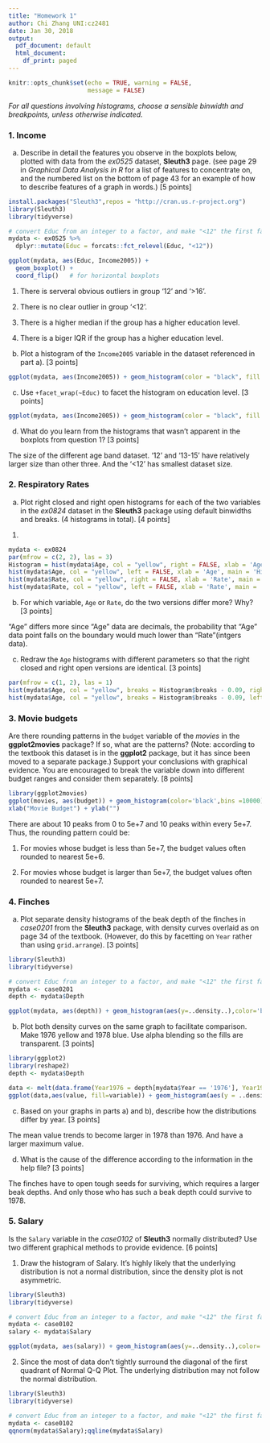 ```yaml
---
title: "Homework 1"
author: Chi Zhang UNI:cz2481
date: Jan 30, 2018
output:
  pdf_document: default
  html_document:
    df_print: paged
---
```


```r
knitr::opts_chunk$set(echo = TRUE, warning = FALSE,
                      message = FALSE)
```


*For all questions involving histograms, choose a sensible binwidth and breakpoints, unless otherwise indicated.*

### 1. Income

a) Describe in detail the features you observe in the boxplots below, plotted with data from the *ex0525* dataset, **Sleuth3** page. (see page 29 in *Graphical Data Analysis in R* for a list of features to concentrate on, and the numbered list on the bottom of page 43 for an example of how to describe features of a graph in words.) [5 points]

```r
install.packages("Sleuth3",repos = "http://cran.us.r-project.org")
library(Sleuth3)
library(tidyverse)

# convert Educ from an integer to a factor, and make "<12" the first factor level 
mydata <- ex0525 %>% 
  dplyr::mutate(Educ = forcats::fct_relevel(Educ, "<12"))

ggplot(mydata, aes(Educ, Income2005)) +
  geom_boxplot() + 
  coord_flip()   # for horizontal boxplots
```
1. There is serveral obvious outliers in group '12' and '>16'.

2. There is no clear outlier in group '<12'.

3. There is a higher median if the group has a higher education level.

4. There is a biger IQR if the group has a higher education level.

b) Plot a histogram of the `Income2005` variable in the dataset referenced in part a). [3 points]

```r
ggplot(mydata, aes(Income2005)) + geom_histogram(color = "black", fill = "yellow")
```

c) Use `+facet_wrap(~Educ)` to facet the histogram on education level. [3 points]

```r
ggplot(mydata, aes(Income2005)) + geom_histogram(color = "black", fill = "yellow") + facet_wrap(~Educ)
```

d) What do you learn from the histograms that wasn't apparent in the boxplots from question 1? [3 points]

The size of the different age band dataset. '12' and '13-15' have relatively larger size than other three. And the '<12' has smallest dataset size.

### 2. Respiratory Rates

a) Plot right closed and right open histograms for each of the two variables in the *ex0824* dataset in the **Sleuth3** package using default binwidths and breaks. (4 histograms in total). [4 points]
1. 

```r

mydata <- ex0824
par(mfrow = c(2, 2), las = 3)
Histogram = hist(mydata$Age, col = "yellow", right = FALSE, xlab = 'Age', main = 'Histogram of Age(right open)')
hist(mydata$Age, col = "yellow", left = FALSE, xlab = 'Age', main = 'Histogram of Age(right closed)' )
hist(mydata$Rate, col = "yellow", right = FALSE, xlab = 'Rate', main = 'Histogram of Rate(right open)')
hist(mydata$Rate, col = "yellow", left = FALSE, xlab = 'Rate', main = 'Histogram of Rate(right closed)')
```


b) For which variable, `Age` or `Rate`, do the two versions differ more? Why? [3 points]

"Age" differs more since "Age" data are decimals, the probability that "Age" data point falls on the boundary would much lower than "Rate"(intgers data). 

c) Redraw the `Age` histograms with different parameters so that the right closed and right open versions are identical. [3 points]

```r
par(mfrow = c(1, 2), las = 1)
hist(mydata$Age, col = "yellow", breaks = Histogram$breaks - 0.09, right = FALSE, xlab = 'Age', main = 'Histogram of Age(right open)')
hist(mydata$Age, col = "yellow", breaks = Histogram$breaks - 0.09, left = FALSE, xlab = 'Age', main = 'Histogram of Age(right closed)')
```

### 3. Movie budgets

Are there rounding patterns in the `budget` variable of the *movies* in the **ggplot2movies** package? If so, what are the patterns? (Note: according to the textbook this dataset is in the **ggplot2** package, but it has since been moved to a separate package.) Support your conclusions with graphical evidence. You are encouraged to break the variable down into different budget ranges and consider them separately. [8 points] 
```r

library(ggplot2movies)
ggplot(movies, aes(budget)) + geom_histogram(color='black',bins =10000) +
xlab("Movie Budget") + ylab("")
```

There are about 10 peaks from 0 to 5e+7 and 10 peaks within every 5e+7. Thus, the rounding pattern could be:

1. For movies whose budget is less than 5e+7, the budget values often rounded to nearest 5e+6.

2. For movies whose budget is larger than 5e+7, the budget values often rounded to nearest 5e+7.

### 4. Finches

a) Plot separate density histograms of the beak depth of the finches in *case0201* from the **Sleuth3** package, with density curves overlaid as on page 34 of the textbook. (However, do this by facetting on `Year` rather than using `grid.arrange`). [3 points]

```r

library(Sleuth3)
library(tidyverse)

# convert Educ from an integer to a factor, and make "<12" the first factor level 
mydata <- case0201
depth <- mydata$Depth

ggplot(mydata, aes(depth)) + geom_histogram(aes(y=..density..),color='black',fill='yellow') + geom_density()+facet_wrap(~Year)

```

b) Plot both density curves on the same graph to facilitate comparison. Make 1976 yellow and 1978 blue.  Use alpha blending so the fills are transparent. [3 points]

```r
library(ggplot2)
library(reshape2)
depth <- mydata$Depth

data <- melt(data.frame(Year1976 = depth[mydata$Year == '1976'], Year1978 = depth[mydata$Year == '1978']))
ggplot(data,aes(value, fill=variable)) + geom_histogram(aes(y = ..density..), col = 'black',fill = 'green') + geom_density(alpha=0.2) + scale_fill_manual( values = c("yellow","blue"))
```

c) Based on your graphs in parts a) and b), describe how the distributions differ by year. [3 points]

The mean value trends to become larger in 1978 than 1976. And have a larger maximum value.

d) What is the cause of the difference according to the information in the help file? [3 points]

The finches have to open tough seeds for surviving, which requires a larger beak depths. And only those who has such a beak depth could survive to 1978.

### 5. Salary

Is the `Salary` variable in the *case0102* of **Sleuth3** normally distributed?  Use two different graphical methods to provide evidence. [6 points]

1. Draw the histogram of Salary. It's highly likely that the underlying distribution is not a normal distribution, since the density plot is not asymmetric.

```r

library(Sleuth3)
library(tidyverse)

# convert Educ from an integer to a factor, and make "<12" the first factor level 
mydata <- case0102
salary <- mydata$Salary

ggplot(mydata, aes(salary)) + geom_histogram(aes(y=..density..),color='black',fill='yellow') + geom_density()

```
 
2. Since the most of data don't tightly surround the diagonal of the first quadrant of Normal Q-Q Plot. The underlying distribution may not follow the normal distribution.

```r

library(Sleuth3)
library(tidyverse)

# convert Educ from an integer to a factor, and make "<12" the first factor level 
mydata <- case0102
qqnorm(mydata$Salary);qqline(mydata$Salary)

```
